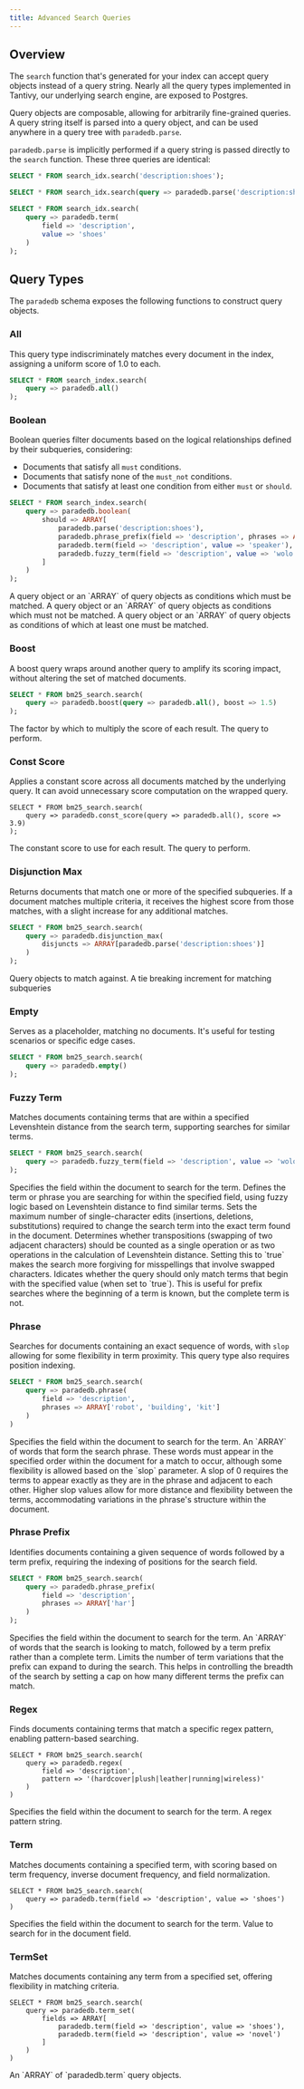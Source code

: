 ```yaml
---
title: Advanced Search Queries
---
```


## Overview

The `search` function that's generated for your index can accept query objects instead of a query string. Nearly all the query types implemented in Tantivy, our underlying search engine, are exposed to Postgres.

Query objects are composable, allowing for arbitrarily fine-grained queries. A query string itself is parsed into a query object, and can be used anywhere in a query tree with `paradedb.parse`.

`paradedb.parse` is implicitly performed if a query string is passed directly to the `search` function. These three queries are identical:

```sql
SELECT * FROM search_idx.search('description:shoes');

SELECT * FROM search_idx.search(query => paradedb.parse('description:shoes'));

SELECT * FROM search_idx.search(
	query => paradedb.term(
		field => 'description',
		value => 'shoes'
	)
);
```

## Query Types

The `paradedb` schema exposes the following functions to construct query objects.

### All

This query type indiscriminately matches every document in the index, assigning a uniform score of 1.0 to each.

```sql
SELECT * FROM search_index.search(
    query => paradedb.all()
);
```

### Boolean

Boolean queries filter documents based on the logical relationships defined by their subqueries, considering:

- Documents that satisfy all `must` conditions.
- Documents that satisfy none of the `must_not` conditions.
- Documents that satisfy at least one condition from either `must` or `should`.

```sql
SELECT * FROM search_index.search(
    query => paradedb.boolean(
	    should => ARRAY[
		    paradedb.parse('description:shoes'),
		    paradedb.phrase_prefix(field => 'description', phrases => ARRAY['book']),
		    paradedb.term(field => 'description', value => 'speaker'),
		    paradedb.fuzzy_term(field => 'description', value => 'wolo')
	    ]
    )
);
```

<ParamField body="must">
  A query object or an `ARRAY` of query objects as conditions which must be
  matched.
</ParamField>
<ParamField body="must_not">
  A query object or an `ARRAY` of query objects as conditions which must not be
  matched.
</ParamField>
<ParamField body="should">
  A query object or an `ARRAY` of query objects as conditions of which at least
  one must be matched.
</ParamField>

### Boost

A boost query wraps around another query to amplify its scoring impact, without altering the set of matched documents.

```sql
SELECT * FROM bm25_search.search(
	query => paradedb.boost(query => paradedb.all(), boost => 1.5)
);
```

<ParamField body="boost">
  The factor by which to multiply the score of each result.
</ParamField>
<ParamField body="query">The query to perform.</ParamField>

### Const Score

Applies a constant score across all documents matched by the underlying query. It can avoid unnecessary score computation on the wrapped query.

```
SELECT * FROM bm25_search.search(
    query => paradedb.const_score(query => paradedb.all(), score => 3.9)
);
```

<ParamField body="score">The constant score to use for each result.</ParamField>
<ParamField body="query">The query to perform.</ParamField>

### Disjunction Max

Returns documents that match one or more of the specified subqueries. If a document matches multiple criteria, it receives the highest score from those matches, with a slight increase for any additional matches.

```sql
SELECT * FROM bm25_search.search(
	query => paradedb.disjunction_max(
		disjuncts => ARRAY[paradedb.parse('description:shoes')]
	)
);
```

<ParamField body="disjuncts">Query objects to match against.</ParamField>
<ParamField body="tie_breaker">
  A tie breaking increment for matching subqueries
</ParamField>

### Empty

Serves as a placeholder, matching no documents. It's useful for testing scenarios or specific edge cases.

```sql
SELECT * FROM bm25_search.search(
	query => paradedb.empty()
);
```

### Fuzzy Term

Matches documents containing terms that are within a specified Levenshtein distance from the search term, supporting searches for similar terms.

```sql
SELECT * FROM bm25_search.search(
	query => paradedb.fuzzy_term(field => 'description', value => 'wolo')
);
```

<ParamField body="field">
  Specifies the field within the document to search for the term.
</ParamField>
<ParamField body="value">
  Defines the term or phrase you are searching for within the specified field,
  using fuzzy logic based on Levenshtein distance to find similar terms.
</ParamField>
<ParamField body="distance">
  Sets the maximum number of single-character edits (insertions, deletions,
  substitutions) required to change the search term into the exact term found in
  the document.
</ParamField>
<ParamField body="transposition_cost_one">
  Determines whether transpositions (swapping of two adjacent characters) should
  be counted as a single operation or as two operations in the calculation of
  Levenshtein distance. Setting this to `true` makes the search more forgiving
  for misspellings that involve swapped characters.
</ParamField>
<ParamField body="prefix">
  Idicates whether the query should only match terms that begin with the
  specified value (when set to `true`). This is useful for prefix searches where
  the beginning of a term is known, but the complete term is not.
</ParamField>

### Phrase

Searches for documents containing an exact sequence of words, with `slop` allowing for some flexibility in term proximity. This query type also requires position indexing.

```sql
SELECT * FROM bm25_search.search(
	query => paradedb.phrase(
		field => 'description',
		phrases => ARRAY['robot', 'building', 'kit']
	)
)
```

<ParamField body="field">
  Specifies the field within the document to search for the term.
</ParamField>
<ParamField body="phrases">
  An `ARRAY` of words that form the search phrase. These words must appear in
  the specified order within the document for a match to occur, although some
  flexibility is allowed based on the `slop` parameter.
</ParamField>
<ParamField body="slop">
  A slop of 0 requires the terms to appear exactly as they are in the phrase and
  adjacent to each other. Higher slop values allow for more distance and
  flexibility between the terms, accommodating variations in the phrase's
  structure within the document.
</ParamField>

### Phrase Prefix

Identifies documents containing a given sequence of words followed by a term prefix, requiring the indexing of positions for the search field.

```sql
SELECT * FROM bm25_search.search(
	query => paradedb.phrase_prefix(
		field => 'description',
		phrases => ARRAY['har']
	)
);
```

<ParamField body="field">
  Specifies the field within the document to search for the term.
</ParamField>
<ParamField body="phrases">
  An `ARRAY` of words that the search is looking to match, followed by a term
  prefix rather than a complete term.
</ParamField>
<ParamField body="max_expansion">
  Limits the number of term variations that the prefix can expand to during the
  search. This helps in controlling the breadth of the search by setting a cap
  on how many different terms the prefix can match.
</ParamField>

### Regex

Finds documents containing terms that match a specific regex pattern, enabling pattern-based searching.

```
SELECT * FROM bm25_search.search(
	query => paradedb.regex(
		field => 'description',
		pattern => '(hardcover|plush|leather|running|wireless)'
	)
)
```

<ParamField body="field">
  Specifies the field within the document to search for the term.
</ParamField>
<ParamField body="pattern">A regex pattern string.</ParamField>

### Term

Matches documents containing a specified term, with scoring based on term frequency, inverse document frequency, and field normalization.

```
SELECT * FROM bm25_search.search(
	query => paradedb.term(field => 'description', value => 'shoes')
)
```

<ParamField body="field">
  Specifies the field within the document to search for the term.
</ParamField>
<ParamField body="value">Value to search for in the document field.</ParamField>

### TermSet

Matches documents containing any term from a specified set, offering flexibility in matching criteria.

```
SELECT * FROM bm25_search.search(
	query => paradedb.term_set(
	    fields => ARRAY[
	        paradedb.term(field => 'description', value => 'shoes'),
	        paradedb.term(field => 'description', value => 'novel')
	    ]
	)
)
```

<ParamField body="terms">
  An `ARRAY` of `paradedb.term` query objects.
</ParamField>
